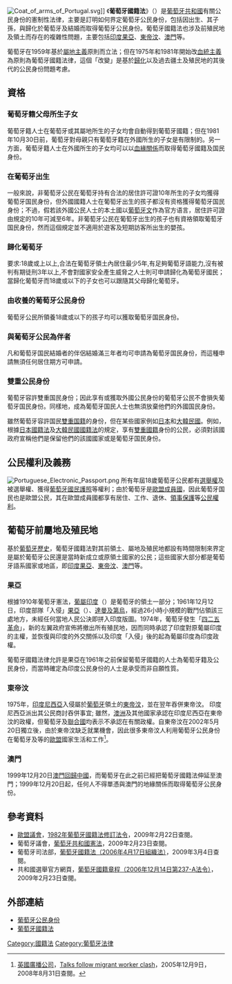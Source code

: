 [[Image:Coat_of_arms_of_Portugal.svg|thumb]]]]
《'''葡萄牙國籍法'''》（{{lang-pt|'''Lei da Nacionalidade Portuguesa'''}}）是[[葡萄牙共和國|葡萄牙共和國]]有關公民身份的憲制性法律，主要是訂明如何界定葡萄牙公民身份，包括因出生、其子孫，與歸化於葡萄牙及結婚而取得葡萄牙公民身份。葡萄牙國籍法也涉及前殖民地及領土而存在的複雜性問題，主要包括[[印度|印度]][[果亞|果亞]]、[[東帝汶|東帝汶]]、[[澳門|澳門]]等。

葡萄牙在1959年基於[[屬地主義|屬地主義]]原則而立法；但在1975年和1981年開始改[[血統主義|血統主義]]為原則為葡萄牙國籍法律，這個「改變」是基於[[歸化|歸化]]以及過去疆土及殖民地的其後代的公民身份問題考慮。

==資格==
===葡萄牙籍父母所生子女===
葡萄牙籍人士在葡萄牙或其屬地所生的子女均會自動得到葡萄牙國籍；但在1981年10月30日前，葡萄牙對母親只有葡萄牙籍在外國所生的子女是有限制的。另一方面，葡萄牙籍人士在外國所生的子女均可以以[[血緣關係|血緣關係]]而取得葡萄牙國籍及国民身份。

===在葡萄牙出生===
一般來說，非葡萄牙公民在葡萄牙持有合法的居住許可證10年所生的子女均獲得葡萄牙国民身份，但外國國籍人士在葡萄牙出生的孩子都沒有资格獲得葡萄牙国民身份；不過，假若該外國公民人士的本土國以[[葡萄牙文|葡萄牙文]]作為官方语言，居住許可證由規定的10年可減至6年。非葡萄牙公民在葡萄牙出生的孩子也有資袼領取葡萄牙国民身份，然而這個規定並不適用於遊客及短期訪客所出生的嬰孩。

===歸化葡萄牙===
要求:18歲或上以上,合法在葡萄牙領土內居住最少5年,有足夠葡萄牙語能力,沒有被判有期徒刑3年以上,不會對國家安全產生威脅之人士則可申請歸化為葡萄牙國民；當歸化葡萄牙而18歲或以下的子女也可以跟隨其父母歸化葡萄牙。

===由收養的葡萄牙公民身份===
葡萄牙公民所領養18歲或以下的孩子均可以獲取葡萄牙国民身份。

===與葡萄牙公民為伴者===
凡和葡萄牙国民結婚者的伴侶結婚滿三年者均可申請為葡萄牙国民身份，而這種申請無須任何居住期方可申請。

===雙重公民身份===
葡萄牙容許雙重国民身份；因此享有或獲取外國公民身份的葡萄牙公民不會損失葡萄牙国民身份。同樣地，成為葡萄牙国民人士也無須放棄他們的外國国民身份。

雖然葡萄牙容許国民[[雙重国籍|雙重国籍]]的身份，但在某些國家例如[[日本|日本]]和[[大韓民國|大韓民國]]。例如，根據[[日本國籍法|日本國籍法]]及[[大韓民國國籍法|大韓民國國籍法]]的規定，享有[[雙重國籍|雙重國籍]]身份的公民，必須對該國政府宣稱他們是保留他們的該國國家或是葡萄牙国民身份。

==公民權利及義務==
[[File:Portuguese_Electronic_Passport.png|thumb]]
所有年屆18歲葡萄牙公民都有[[選舉權|選舉權]]及被選舉權、獲得[[葡萄牙護照|葡萄牙國民護照]]等權利；由於葡萄牙是[[歐盟成員國|歐盟成員國]]，因此葡萄牙国民也是歐盟公民，其在歐盟成員國都享有居住、工作、退休、[[領事保護|領事保護]]等[[公民權利|公民權利]]。

==葡萄牙前屬地及殖民地==
基於[[葡萄牙歷史|葡萄牙歷史]]，葡萄牙國籍法對其前領土、屬地及殖民地都設有時間限制來界定是屬於葡萄牙公民還是當時新成立或原領土國家的公民；這些國家大部分都是葡萄牙語系國家或地區，即[[印度|印度]][[果亞|果亞]]、[[東帝汶|東帝汶]]、[[澳門|澳門]]等。

===果亞===
{{main|葡屬印度}}
根據1910年葡萄牙憲法，[[葡屬印度|葡屬印度]]（{{lang-pt|Estado da Índia}}）是葡萄牙的領土一部分；1961年12月12日，印度部隊「入侵」[[果亞|果亞]]（{{lang|pt|Goa}}）、[[達曼及第烏|達曼及第烏]]，經過26小時小規模的戰鬥佔領該三處地方，未經任何當地人民公決即拼入印度版圖。1974年，葡萄牙發生「[[四二五革命|四二五革命]]」，新的左翼政府宣佈將撤出所有殖民地，因而同時承認了印度對原葡屬印度的主權，並恢復與印度的外交關係以及印度「入侵」後的起為葡屬印度為印度政權。

葡萄牙國籍法律允許是果亞在1961年之前保留葡萄牙國籍的人士為葡萄牙籍及公民身份，而當時確定為印度公民身份的人士是承受而非自願性質。 

==={{flagicon|East Timor}} 東帝汶===
1975年，[[印度尼西亞|印度尼西亞]]入侵屬於[[葡萄牙|葡萄牙]]領土的[[東帝汶|東帝汶]]，並在翌年吞併東帝汶。 印度尼西亞派出其公民商討吞併事宜; 雖然，[[澳洲|澳洲]]及其他國家承認在印度尼西亞在東帝汶的政權，但葡萄牙及[[聯合國|聯合國]]均表示不承認在有關政權。自東帝汶在2002年5月20日獨立後，由於東帝汶缺乏就業機會，因此很多東帝汶人利用葡萄牙公民身份在葡萄牙及等的[[歐盟|歐盟]]國家生活和工作<ref>[[英國廣播公司|英國廣播公司]]，[http://news.bbc.co.uk/1/hi/northern_ireland/4512198.stm Talks follow migrant worker clash]，2005年12月9日，2008年8月31日查閱。{{en}}</ref>。

==={{flagicon|MAC}} 澳門===
{{main|澳門回歸}}
1999年12月20日[[澳門回歸中國|澳門回歸中國]]，而葡萄牙在此之前已經把葡萄牙國籍法伸延至澳門；1999年12月20日起，任何人不得單憑與澳門的地緣關係而取得葡萄牙公民身份。

==參考資料==
<references />
* [[歐盟議會|歐盟議會]]，[https://web.archive.org/web/20050621060016/http://www.coe.int/T/E/Legal_Affairs/Legal_co-operation/Foreigners_and_citizens/Nationality/Documents/National_legislation/Potugal-Decreto.asp 1982年葡萄牙國籍法修訂法令]，2009年2月22日查閱。{{pt}}
* 葡萄牙議會，[https://web.archive.org/web/20070717215028/http://www.parlamento.pt/const_leg/crp_port/ 葡萄牙共和國憲法]，2009年2月23日查閱。{{pt}}
* 葡萄牙司法部，[http://www.dgrn.mj.pt/legislacao/leinacio.pdf 葡萄牙國籍法（2006年4月17日組織法）]{{dead link|date=2018年1月 |bot=InternetArchiveBot |fix-attempted=yes }}，2009年3月4日查閱。{{pt}}
* 共和國選舉官方網頁，[http://dre.pt/pdf1sdip/2006/12/23901/00020016.PDF 葡萄牙國籍章程（2006年12月14日第237-A法令）]，2009年2月23日查閱。{{pt}}

==外部連結==
* [https://web.archive.org/web/20060302203404/http://www.culture.gouv.fr/entreelibre/Laurette/country/portugalbistxt.html 葡萄牙公民身份]
*  [https://web.archive.org/web/20020204155816/http://www.geocities.com/PauloCD/PortNatLaw.htm 葡萄牙國籍法]

{{國籍法}}
[[Category:國籍法|Category:國籍法]]
[[Category:葡萄牙法律|Category:葡萄牙法律]]